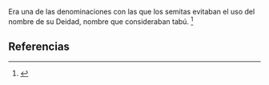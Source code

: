 Era una de las denominaciones con las que los semitas evitaban el uso del nombre de su Deidad, nombre que consideraban tabú. <ref>{{lib|LU|96|1|9}}</ref> 

== Referencias ==
<references />
